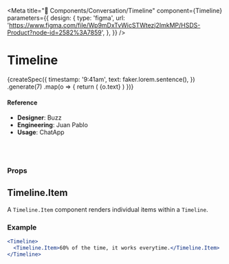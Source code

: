 
<Meta
  title="🧬 Components/Conversation/Timeline"
  component={Timeline}
  parameters={{
    design: {
      type: 'figma',
      url:
        'https://www.figma.com/file/Wp9mDxTvWicSTWtezj2ImkMP/HSDS-Product?node-id=2582%3A7859',
    },
  }}
/>

# Timeline

<Canvas>
  <Story name="default">
    <Timeline>
      {createSpec({
        timestamp: '9:41am',
        text: faker.lorem.sentence(),
      })
        .generate(7)
        .map(o => {
          return (
            <Timeline.Item key={o.text} timestamp={o.timestamp}>
              <Text>{o.text}</Text>
            </Timeline.Item>
          )
        })}
    </Timeline>
  </Story>
</Canvas>

#### Reference

- **Designer**: Buzz
- **Engineering**: Juan Pablo
- **Usage**: ChatApp

<br />
<br />

### Props

<ArgsTable of={Timeline} />

## Timeline.Item

A `Timeline.Item` component renders individual items within a `Timeline`.

<ArgsTable of={Timeline.Item} />

### Example

```jsx
<Timeline>
  <Timeline.Item>60% of the time, it works everytime.</Timeline.Item>
</Timeline>
```
